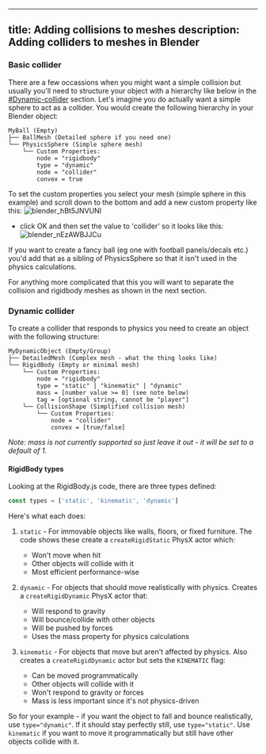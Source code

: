 
---
title: Adding collisions to meshes
description: Adding colliders to meshes in Blender
---

### Basic collider
There are a few occassions when you might want a simple collision but usually you'll need to structure your object with a hierarchy like below in the [#Dynamic-collider](#Dynamic-collider) section. Let's imagine you do actually want a simple sphere to act as a collider. You would create the following hierarchy in your Blender object:
```
MyBall (Empty)
├── BallMesh (Detailed sphere if you need one)
└── PhysicsSphere (Simple sphere mesh)
    └── Custom Properties:
        node = "rigidbody"
        type = "dynamic"
        node = "collider"
        convex = true
```
To set the custom properties you select your mesh (simple sphere in this example) and scroll down to the bottom and add a new custom property like this:
![blender_hBt5JNVUNI](https://hackmd.io/_uploads/HJmzqoXPkx.png)
- click OK and then set the value to 'collider' so it looks like this:
![blender_nEzAWBJJCu](https://hackmd.io/_uploads/rkQLcj7Dyx.png)

If you want to create a fancy ball (eg one with football panels/decals etc.) you'd add that as a sibling of PhysicsSphere so that it isn't used in the physics calculations.

For anything more complicated that this you will want to separate the collision and rigidbody meshes as shown in the next section.

### Dynamic collider
To create a collider that responds to physics you need to create an object with the following structure:

```
MyDynamicObject (Empty/Group)
├── DetailedMesh (Complex mesh - what the thing looks like)
└── RigidBody (Empty or minimal mesh)
    └── Custom Properties:
        node = "rigidbody"
        type = "static" | "kinematic" | "dynamic"
        mass = [number value >= 0] (see note below)
        tag = [optional string, cannot be "player"]
    └── CollisionShape (Simplified collision mesh)
        └── Custom Properties:
            node = "collider"
            convex = [true/false]
```
_Note: mass is not currently supported so just leave it out - it will be set to a default of 1._

#### RigidBody types

Looking at the RigidBody.js code, there are three types defined:

```javascript
const types = ['static', 'kinematic', 'dynamic']
```

Here's what each does:

1. `static` - For immovable objects like walls, floors, or fixed furniture. The code shows these create a `createRigidStatic` PhysX actor which:
   - Won't move when hit
   - Other objects will collide with it
   - Most efficient performance-wise

2. `dynamic` - For objects that should move realistically with physics. Creates a `createRigidDynamic` PhysX actor that:
   - Will respond to gravity
   - Will bounce/collide with other objects
   - Will be pushed by forces
   - Uses the mass property for physics calculations

3. `kinematic` - For objects that move but aren't affected by physics. Also creates a `createRigidDynamic` actor but sets the `KINEMATIC` flag:
   - Can be moved programmatically
   - Other objects will collide with it
   - Won't respond to gravity or forces
   - Mass is less important since it's not physics-driven

So for your example - if you want the object to fall and bounce realistically, use `type="dynamic"`. If it should stay perfectly still, use `type="static"`. Use `kinematic` if you want to move it programmatically but still have other objects collide with it.